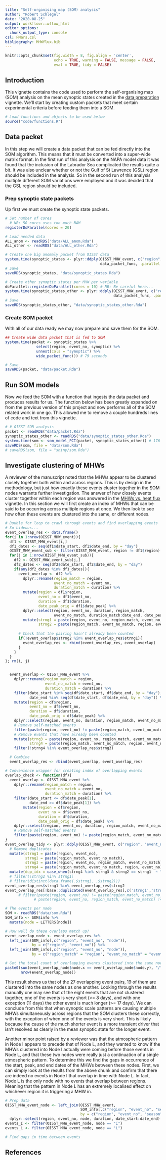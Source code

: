 ```yaml
---
title: "Self-organising map (SOM) analysis"
author: "Robert Schlegel"
date: "2020-08-25"
output: workflowr::wflow_html
editor_options:
  chunk_output_type: console
csl: FMars.csl
bibliography: MHWflux.bib
---
```


```r
knitr::opts_chunk$set(fig.width = 8, fig.align = 'center',
                      echo = TRUE, warning = FALSE, message = FALSE, 
                      eval = TRUE, tidy = FALSE)
```

## Introduction

This vignette contains the code used to perform the self-organising map (SOM) analysis on the mean synoptic states created in the [data preparation](https://robwschlegel.github.io/MHWflux/data-prep.html) vignette. We'll start by creating custom packets that meet certain experimental criteria before feeding them into a SOM.

```r
# Load functions and objects to be used below
source("code/functions.R")
```

## Data packet

In this step we will create a data packet that can be fed directly into the SOM algorithm. This means that it must be converted into a super-wide matrix format. In the first run of this analysis on the NAPA model data it was found that the inclusion of the Labrador Sea complicated the results quite a bit. It was also unclear whether or not the Gulf of St Lawrence (GSL) region should be included in the analysis. So in the second run of this analysis multiple different SOM variations were employed and it was decided that the GSL region should be included.

### Prep synoptic state packets

Up first we must create the synoptic state packets.

```r
# Set number of cores
  # NB: 50 cores uses too much RAM
registerDoParallel(cores = 20)

# Load needed data
ALL_anom <- readRDS("data/ALL_anom.Rda")
ALL_other <- readRDS("data/ALL_other.Rda")

# Create one big anomaly packet from OISST data
system.time(synoptic_states <- plyr::ddply(OISST_MHW_event, c("region", "event_no"),
                                           data_packet_func, .parallel = T, df = ALL_anom)) # 129 seconds
# Save
saveRDS(synoptic_states, "data/synoptic_states.Rda")

# Create other synoptic states per MHW per variable
doParallel::registerDoParallel(cores = 10) # NB: Be careful here...
system.time(synoptic_states_other <- plyr::ddply(OISST_MHW_event, c("region", "event_no"),
                                                 data_packet_func, .parallel = T, df = ALL_other)) # 212 seconds
# Save
saveRDS(synoptic_states_other, "data/synoptic_states_other.Rda")
```

### Create SOM packet

With all of our data ready we may now prepare and save them for the SOM.

```r
## Create wide data packet that is fed to SOM
system.time(packet <- synoptic_states %>%
              select(region, event_no, synoptic) %>%
              unnest(cols = "synoptic") %>%
              wide_packet_func()) # 79 seconds

# Save
saveRDS(packet, "data/packet.Rda")
```

## Run SOM models

Now we feed the SOM with a function that ingests the data packet and produces results for us. The function below has been greatly expanded on from the previous version of this project and now performs all of the SOM related work in one go. This allowed me to remove a couple hundreds lines of code and text from this vignette.

```r
# # OISST SOM analysis
packet <- readRDS("data/packet.Rda")
synoptic_states_other <- readRDS("data/synoptic_states_other.Rda")
system.time(som <- som_model_PCI(packet, synoptic_states_other)) # 176 seconds
saveRDS(som, file = "data/som.Rda")
# saveRDS(som, file = "shiny/som.Rda")
```

## Investigate clustering of MHWs

A reviewer of the manuscript noted that the MHWs appear to be clustered closely together both within and across regions. This is by design in the methodology, but just how exactly these events cluster together in the SOM nodes warrants further investigation. The answer of how closely events cluster together within each region was answered in the [MHWs vs. heat flux](https://robwschlegel.github.io/MHWflux/mhw-flux.html#Small_events_and_the_shoaling_MLD) vignette. In this section we will first create an index of MHWs that can be said to be occurring across multiple regions at once. We then look to see how often these events are clustered into the same, or different nodes.

```r
# Double for loop to crawl through events and find overlapping events
# So hideous...
event_overlap_res <- data.frame()
for(i in 1:nrow(OISST_MHW_event)){
  df1 <- OISST_MHW_event[i,]
  df1_dates <- seq(df1$date_start, df1$date_end, by = "day")
  OISST_MHW_event_sub <- filter(OISST_MHW_event, region != df1$region)
  for(j in 1:nrow(OISST_MHW_event_sub)){
    df2 <- OISST_MHW_event_sub[j,]
    df2_dates <- seq(df2$date_start, df2$date_end, by = "day")
    if(any(df2_dates %in% df1_dates)){
      event_overlap <- df2 %>% 
        dplyr::rename(region_match = region, 
                      event_no_match = event_no,
                      duration_match = duration) %>% 
        mutate(region = df1$region,
               event_no = df1$event_no,
               duration = df1$duration,
               date_peak_orig = df1$date_peak) %>% 
        dplyr::select(region, event_no, duration, region_match, 
                      event_no_match, duration_match:date_end, date_peak_orig) %>% 
        mutate(strng1 = paste(region, event_no, region_match, event_no_match),
               strng2 = paste(region_match, event_no_match, region, event_no))
      
      # Check that the pairing hasn't already been counted
      if(!event_overlap$strng2 %in% event_overlap_res$strng1){
        event_overlap_res <- rbind(event_overlap_res, event_overlap)
      }
    }
  }
}; rm(i, j)


  event_overlap <- OISST_MHW_event %>% 
    dplyr::rename(region_match = region, 
                  event_no_match = event_no,
                  duration_match = duration) %>% 
    filter(date_start %in% seq(df$date_start, df$date_end, by = "day"),
           date_end %in% seq(df$date_start, df$date_end, by = "day")) %>%
    mutate(region = df$region,
           event_no = df$event_no,
           duration = df$duration,
           date_peak_orig = df$date_peak) %>% 
    dplyr::select(region, event_no, duration, region_match, event_no_match, duration_match:date_end, date_peak_orig) %>%
    # Remove self-matched events
    filter(paste(region, event_no) != paste(region_match, event_no_match)) %>% 
    # Remove events that have already been counted
    mutate(strng3 = paste(region, event_no, region_match, event_no_match),
           strng4 = paste(region_match, event_no_match, region, event_no)) %>% 
    filter(!strng4 %in% event_overlap_res$strng3)

  # Combine
  event_overlap_res <- rbind(event_overlap, event_overlap_res)

# Convenience wrapper for creating index of overlapping events
overlap_check <- function(df){
  event_overlap <- OISST_MHW_event %>% 
    dplyr::rename(region_match = region, 
                  event_no_match = event_no,
                  duration_match = duration) %>% 
    filter(date_start <= df$date_peak[1],
           date_end >= df$date_peak[1]) %>%
        mutate(region = df$region,
               event_no = df$event_no,
               duration = df$duration,
               date_peak_orig = df$date_peak) %>% 
    dplyr::select(region, event_no, duration, region_match, event_no_match, duration_match:date_end, date_peak_orig) %>% 
    # Remove self-matched events
    filter(paste(region, event_no) != paste(region_match, event_no_match))
}
event_overlap_tidy <- plyr::ddply(OISST_MHW_event, c("region", "event_no"), overlap_check, .parallel = T) %>% 
  # Remove duplicates
  mutate(strng1 = paste(region, event_no),
         strng2 = paste(region_match, event_no_match),
         strng3 = paste(region, event_no, region_match, event_no_match),
         strng4 = paste(region_match, event_no_match, region, event_no)) %>%
  mutate(dup_idx = case_when(strng4 %in% strng3 & strng2 == strng1  ~ "check"))
  # filter(!strng2 %in% strng1)
  # filter(distinct(data.frame(.$strng1, .$strng2)))
event_overlap_res$strng1 %in% event_overlap_res$strng2
event_overlap_res[!base::duplicated(event_overlap_res[,c('strng1','strng2')]),]
      # filter(paste(region, event_no) != paste(region_match, event_no_match),
             # paste(region, event_no, region_match, event_no_match) != paste(region_match, event_no_match, region, event_no))

# The events per node
SOM <- readRDS("data/som.Rda")
SOM_info <- SOM$info %>% 
  mutate(node = LETTERS[node])

# How well do these overlaps match up?
event_overlap_node <- event_overlap_res %>% 
  left_join(SOM_info[,c("region", "event_no", "node")], 
            by = c("region", "event_no")) %>% 
  left_join(SOM_info[,c("region", "event_no", "node")], 
            by = c("region_match" = "region", "event_no_match" = "event_no"))

# Get the total count of overlapping events clustered into the same node
paste0(sum(event_overlap_node$node.x == event_overlap_node$node.y), "/",
       nrow(event_overlap_node))
```

This result shows us that of the 27 overlapping event pairs, 19 of them are clustered into the same nodes as one another. Looking through the results manually one may see that of the eight events that are not clustered together, one of the events is very short (<= 8 days), and with one exception (11 days) the other event is much longer (>= 17 days). We can conclude from this that when synoptic scale patterns are causing multiple MHWs simultaneously across regions that the SOM clusters these correctly, with the exception of when one of the events is very short. This is likely because the cause of the much shorter event is a more transient driver that isn't resolved as clearly in the mean synoptic state for the longer event.

Another minor point raised by a reviewer was that the atmospheric pattern in Node I appears to precede that of Node L, and they wanted to know if the MHWs clustered into Node I actually were coming before those events in Node L, and that these two nodes were really just a continuation of a single atmospheric pattern. To determine this we find the gaps in occurrence of the start, peak, and end dates of the MHWs between these nodes. First, we can simply look at the results from the above chunk and confirm that there are indeed no events in Node I that overlap in time with Node L. In fact, Node L is the only node with no events that overlap between regions. Meaning that the pattern in Node L has an extremely localised effect on whichever region it is triggering a MHW in.

```r
# Prep data
OISST_MHW_event_node <- left_join(OISST_MHW_event, 
                                  SOM_info[,c("region", "event_no", "season_peak", "node")], 
                                  by = c("region", "event_no", "season" = "season_peak")) %>% 
  dplyr::select(region, event_no, node, duration, date_start:date_end)
events_I <- filter(OISST_MHW_event_node, node == "I")
events_L <- filter(OISST_MHW_event_node, node == "L")

# Find gaps in time between events
```


## References

